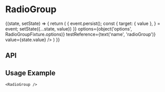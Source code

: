
<Meta
  title="Components/RadioGroup"
  component={RadioGroup}
  decorators={[withKnobs]}
/>

# RadioGroup

<Preview>
  <Story name="Base component">
    <State
      initialState={{
        value: '',
      }}
     >
      {(state, setState) => {
        return (
          <RadioGroup
            name={text('name', 'radioGroup')}
            onChange={(event) => {
              event.persist();
              const {
                target: { value },
              } = event;
              setState({...state, value})
            }}
            options={object('options', RadioGroupFixture.options)}
            testReference={text('name', 'radioGroup')}
            value={state.value}
          />
        )
      }}
    </State>
  </Story>
</Preview>

## API

<Props of={RadioGroup} />

## Usage Example

```
<RadioGroup />
```
